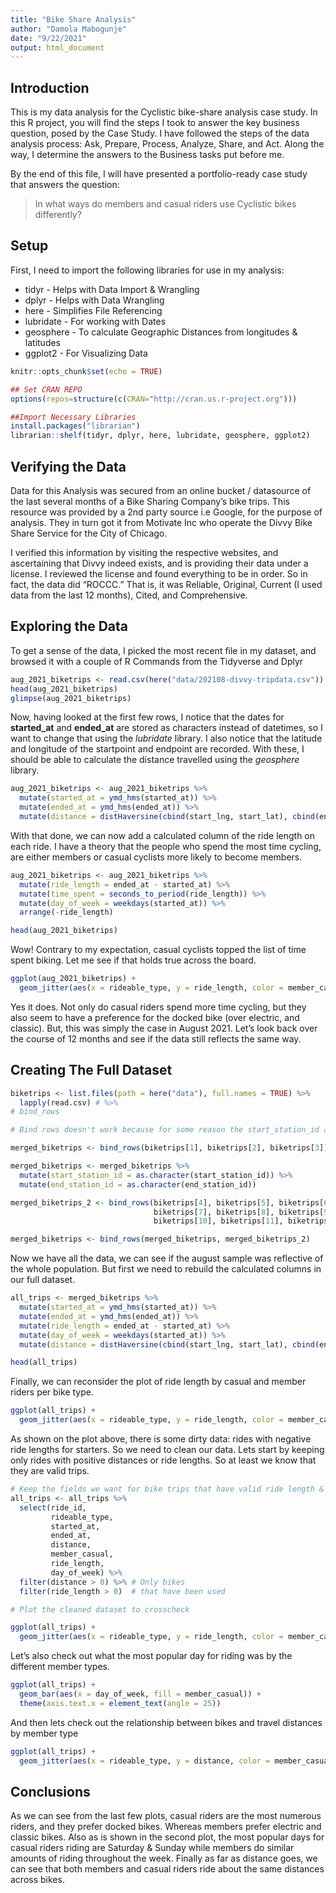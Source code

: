 ```yaml
---
title: "Bike Share Analysis"
author: "Damola Mabogunje"
date: "9/22/2021"
output: html_document
---
```


## Introduction

This is my data analysis for the Cyclistic bike-share analysis case study. In this R project, you will find the steps I took to answer the key business question, posed by the Case Study. I have followed the steps of the data analysis process: Ask, Prepare, Process, Analyze, Share, and Act. Along the way, I determine the answers to the Business tasks put before me.
 
By the end of this file, I will have presented a portfolio-ready case study that answers the question:

> In what ways do members and casual riders use Cyclistic bikes differently?

## Setup

First, I need to import the following libraries for use in my analysis:

* tidyr - Helps with Data Import & Wrangling
* dplyr - Helps with Data Wrangling
* here - Simplifies File Referencing
* lubridate - For working with Dates
* geosphere - To calculate Geographic Distances from longitudes & latitudes
* ggplot2 - For Visualizing Data

```r
knitr::opts_chunk$set(echo = TRUE)

## Set CRAN REPO
options(repos=structure(c(CRAN="http://cran.us.r-project.org")))

##Import Necessary Libraries
install.packages("librarian")
librarian::shelf(tidyr, dplyr, here, lubridate, geosphere, ggplot2)

```

## Verifying the Data

Data for this Analysis was secured from an online bucket / datasource of the last several months of a Bike Sharing Company's bike trips. This resource was provided by a 2nd party source i.e Google, for the purpose of analysis. They in turn got it from Motivate Inc who operate the Divvy Bike Share Service for the City of Chicago.

I verified this information by visiting the respective websites, and ascertaining that Divvy indeed exists, and is providing their data under a license. I reviewed the license and found everything to be in order. So in fact, the data did "ROCCC." That is, it was Reliable, Original, Current (I used data from the last 12 months), Cited, and Comprehensive.

## Exploring the Data

To get a sense of the data, I picked the most recent file in my dataset, and browsed it with a couple of R Commands from the Tidyverse and Dplyr

```r

aug_2021_biketrips <- read.csv(here("data/202108-divvy-tripdata.csv"))
head(aug_2021_biketrips)
glimpse(aug_2021_biketrips)

```

Now, having looked at the first few rows, I notice that the dates for **started_at** and **ended_at** are stored as characters instead of datetimes, so I want to change that using the *lubridate* library. I also notice that the latitude and longitude of the startpoint and endpoint are recorded. With these, I should be able to calculate the distance travelled using the *geosphere* library. 

```r

aug_2021_biketrips <- aug_2021_biketrips %>% 
  mutate(started_at = ymd_hms(started_at)) %>% 
  mutate(ended_at = ymd_hms(ended_at)) %>% 
  mutate(distance = distHaversine(cbind(start_lng, start_lat), cbind(end_lng, end_lat)))

```

With that done, we can now add a calculated column of the ride length on each ride. I have a theory that the people who spend the most time cycling, are either members or casual cyclists more likely to become members.

```r

aug_2021_biketrips <- aug_2021_biketrips %>% 
  mutate(ride_length = ended_at - started_at) %>% 
  mutate(time_spent = seconds_to_period(ride_length)) %>% 
  mutate(day_of_week = weekdays(started_at)) %>% 
  arrange(-ride_length)

head(aug_2021_biketrips) 

```
Wow! Contrary to my expectation, casual cyclists topped the list of time spent biking. Let me see if that holds true across the board.

```r

ggplot(aug_2021_biketrips) +
  geom_jitter(aes(x = rideable_type, y = ride_length, color = member_casual))

```
Yes it does. Not only do casual riders spend more time cycling, but they also seem to have a preference for the docked bike (over electric, and classic). But, this was simply the case in August 2021. Let's look back over the course of 12 months and see if the data still reflects the same way.

## Creating The Full Dataset

```r

biketrips <- list.files(path = here("data"), full.names = TRUE) %>% 
  lapply(read.csv) # %>% 
# bind_rows 

# Bind rows doesn't work because for some reason the start_station_id and end_station_id column doesn't maintain the same data type across files. So we're just going to have to fix it up..

merged_biketrips <- bind_rows(biketrips[1], biketrips[2], biketrips[3])

merged_biketrips <- merged_biketrips %>% 
  mutate(start_station_id = as.character(start_station_id)) %>% 
  mutate(end_station_id = as.character(end_station_id))

merged_biketrips_2 <- bind_rows(biketrips[4], biketrips[5], biketrips[6],
                                biketrips[7], biketrips[8], biketrips[9],
                                biketrips[10], biketrips[11], biketrips[12])

merged_biketrips <- bind_rows(merged_biketrips, merged_biketrips_2)

```

Now we have all the data, we can see if the august sample was reflective of the whole population. But first we need to rebuild the calculated columns in our full dataset.

```r

all_trips <- merged_biketrips %>% 
  mutate(started_at = ymd_hms(started_at)) %>% 
  mutate(ended_at = ymd_hms(ended_at)) %>%
  mutate(ride_length = ended_at - started_at) %>% 
  mutate(day_of_week = weekdays(started_at)) %>% 
  mutate(distance = distHaversine(cbind(start_lng, start_lat), cbind(end_lng, end_lat)))

head(all_trips)
```

Finally, we can reconsider the plot of ride length by casual and member riders per bike type.

```r

ggplot(all_trips) +
  geom_jitter(aes(x = rideable_type, y = ride_length, color = member_casual))

```

As shown on the plot above, there is some dirty data: rides with negative ride lengths for starters. So we need to clean our data. Lets start by keeping only rides with positive distances or ride lengths. So at least we know that they are valid trips.

```r

# Keep the fields we want for bike trips that have valid ride length & distance
all_trips <- all_trips %>% 
  select(ride_id,
         rideable_type,
         started_at,
         ended_at,
         distance,
         member_casual,
         ride_length,
         day_of_week) %>% 
  filter(distance > 0) %>% # Only bikes 
  filter(ride_length > 0)  # that have been used

# Plot the cleaned dataset to crosscheck

ggplot(all_trips) +
  geom_jitter(aes(x = rideable_type, y = ride_length, color = member_casual))

```

Let's also check out what the most popular day for riding was by the different member types.

```r

ggplot(all_trips) +
  geom_bar(aes(x = day_of_week, fill = member_casual)) +
  theme(axis.text.x = element_text(angle = 25))

```
And then lets check out the relationship between bikes and travel distances by member type

```r

ggplot(all_trips) +
  geom_jitter(aes(x = rideable_type, y = distance, color = member_casual))

```
## Conclusions

As we can see from the last few plots, casual riders are the most numerous riders, and they prefer docked bikes. Whereas members prefer electric and classic bikes. Also as is shown in the second plot, the most popular days for casual riders riding are Saturday & Sunday while members do similar amounts of riding throughout the week. Finally as far as distance goes, we can see that both members and casual riders ride about the same distances across bikes.